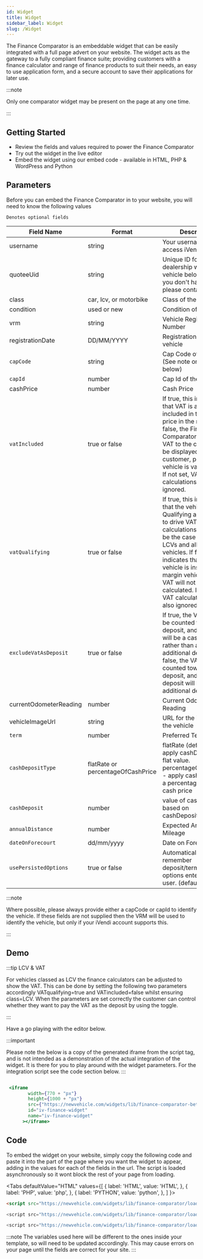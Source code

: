 ```yaml
---
id: Widget
title: Widget
sidebar_label: Widget
slug: /Widget
---
```

The Finance Comparator is an embeddable widget that can be easily integrated with a full page advert on your website. The widget acts as the gateway to a fully compliant finance suite; providing customers with a finance calculator and range of finance products to suit their needs, an easy to use application form, and a secure account to save their applications for later use.

:::note

Only one comparator widget may be present on the page at any one time.

:::

## Getting Started
* Review the fields and values required to power the Finance Comparator
* Try out the widget in the live editor
* Embed the widget using our embed code - available in HTML, PHP & WordPress and Python

## Parameters
Before you can embed the Finance Comparator in to your website, you will need to know the following values

`Denotes optional fields`

| Field Name | Format |Description |
| --- | --- | --- |
|username|string|Your username used to access iVendi services|
|quoteeUid|string|Unique ID for the dealership which the vehicle belongs to. (If you don't have this, please contact iVendi)|
|class|car, lcv, or motorbike|Class of the vehicle.|
|condition|used or new|Condition of the vehicle|
|vrm|string|Vehicle Registration Number|
|registrationDate|DD/MM/YYYY|Registration Date of the vehicle|
|`capCode`|string|Cap Code of the vehicle (See note on Cap Code below)|
|`capId`|number|Cap Id of the vehicle|
|cashPrice|number|Cash Price|
|`vatIncluded` |true or false|If true, this indicates that VAT is already included in the cash price in the request. If false, the Finance Comparator will add VAT to the cash price to be displayed to the customer, provided the vehicle is vatQualifying. If not set, VAT calculations are ignored.|
|`vatQualifying`|true or false|If true, this indicates that the vehicle is VAT Qualifying and is used to drive VAT calculations. This will be the case for most LCVs and all new vehicles. If false, this indicates that the vehicle is instead a VAT margin vehicle, and so VAT will not be calculated. If not set, VAT calculations are also ignored.|
|`excludeVatAsDeposit`|true or false|If true, the VAT will not be counted towards the deposit, and the deposit will be a cash deposit rather than an additional deposit. If false, the VAT will be counted towards the deposit, and any cash deposit will be an additional deposit.|
|currentOdometerReading|number|Current Odometer Reading|
|vehicleImageUrl|string|URL for the image of the vehicle|
|`term`|number|Preferred Term|
|`cashDepositType`|flatRate or percentageOfCashPrice|flatRate (default) - apply cashDeposit as a flat value. percentageOfCashPrice - apply cashDeposit as a percentage of the cash price|
|`cashDeposit`|number|value of cash deposit based on cashDepositType|
|`annualDistance`|number|Expected Annual Mileage|
|`dateOnForecourt`|dd/mm/yyyy|Date on Forecourt|
|`usePersistedOptions`|true or false|Automatically remember deposit/term/mileage options entered by the user. (default true)|

:::note

Where possible, please always provide either a capCode or capId to identify the vehicle. If these fields are not supplied then the VRM will be used to identify the vehicle, but only if your iVendi account supports this.

:::


## Demo
:::tip LCV & VAT

For vehicles classed as LCV the finance calculators can be adjusted to show the VAT. This can be done by setting the following two parameters accordingly VATqualifying=true and VATincluded=false whilst ensuring class=LCV. When the parameters are set correctly the customer can control whether they want to pay the VAT as the deposit by using the toggle.


:::

Have a go playing with the editor below.

:::important

Please note the below is a copy of the generated iframe from the script tag, and is not intended as a demonstration of the actual integration of the widget. It is there for you to play around with the widget parameters. For the integration script see the code section below.
:::




```jsx live

 <iframe
        width={770 + "px"}
        height={1000 + "px"}
        src={"https://newvehicle.com/widgets/lib/finance-comparator-beta/?username=www.ivendimotors.com&quoteeUid=268E8202-338E-4B26-A6FE-74BCDAB0A357&class=Car&condition=used&vrm=CX17HHA&registrationDate=03/01/2021&capCode=VAAD12ENG3HPIM%20%20%20%20%20%20&capId=72946&cashPrice=16000&vatIncluded=true&vatQualifying=false&currentOdometerReading=12000&vehicleImageUrl=https%3A%2F%2Fmedia-psa.groupe-psa.com%2Fmedias%2Fdomain1%2Fmedia11848%2F2009228-r00lv2pybs-preview.jpg&cashDepositType=flatRate&cashDeposit=1000&term=48&annualDistance=10000&dateOnForecourt=&usePersistedOptions=false&origin=https%3A%2F%2Fsales-widget-demo.ivendi.co%2F&widgetId=iv-finance-widget"}
        id="iv-finance-widget"
        name="iv-finance-widget"
      ></iframe>
```


## Code

To embed the widget on your website, simply copy the following code and paste it into the part of the page where you want the widget to appear, adding in the values for each of the fields in the url. The script is loaded asynchronously so it wont block the rest of your page from loading.


<Tabs
  defaultValue="HTML"
  values={[
    { label: 'HTML', value: 'HTML', },
    { label: 'PHP', value: 'php', },
    { label: 'PYTHON', value: 'python', },
  ]
}>
<TabItem value="HTML">

```html
<script src="https://newvehicle.com/widgets/lib/finance-comparator/loader.js?username=&quoteeUid=&class=&condition=&vrm=&registrationDate=&capCode=&capId=&cashPrice=&vatIncluded=&vatQualifying=&currentOdometerReading=&vehicleImageUrl=&cashDepositType=&cashDeposit=&term=&annualDistance=&dateOnForecourt=&usePersistedOptions=" async/>
```

</TabItem>
<TabItem value="php">

```php
<script src="https://newvehicle.com/widgets/lib/finance-comparator/loader.js?username=<?=username?>&quoteeUid=<?=quoteeUid?>&class=<?=class?>&condition=<?=condition?>&vrm=<?=vrm?>&registrationDate=<?=registrationDate?>&capCode=<?=capCode?>&capId=<?=capId?>&cashPrice=<?=cashPrice?>&vatIncluded=<?=vatIncluded?>&vatQualifying=<?=vatQualifying?>&currentOdometerReading=<?=currentOdometerReading?>&vehicleImageUrl=<?=vehicleImageUrl?>&cashDepositType=<?=cashDepositType?>&cashDeposit=<?=cashDeposit?>&term=<?=term?>&annualDistance=<?=annualDistance?>&dateOnForecourt=<?=dateOnForecourt?>&usePersistedOptions=<?=usePersistedOptions?>" async/>
```

</TabItem>
<TabItem value="python">

```py
<script src="https://newvehicle.com/widgets/lib/finance-comparator/loader.js?username=<%=username%>&quoteeUid=<%=quoteeUid%>&class=<%=class%>&condition=<%=condition%>&vrm=<%=vrm%>&registrationDate=<%=registrationDate%>&capCode=<%=capCode%>&capId=<%=capId%>&cashPrice=<%=cashPrice%>&vatIncluded=<%=vatIncluded%>&vatQualifying=<%=vatQualifying%>&currentOdometerReading=<%=currentOdometerReading%>&vehicleImageUrl=<%=vehicleImageUrl%>&cashDepositType=<%=cashDepositType%>&cashDeposit=<%=cashDeposit%>&term=<%=term%>&annualDistance=<%=annualDistance%>&dateOnForecourt=<%=dateOnForecourt%>&usePersistedOptions=<%=usePersistedOptions%>" async/>
```

</TabItem>
</Tabs>

:::note
The variables used here will be different to the ones inside your template, so will need to be updated accordingly. This may cause errors on your page until the fields are correct for your site.
:::